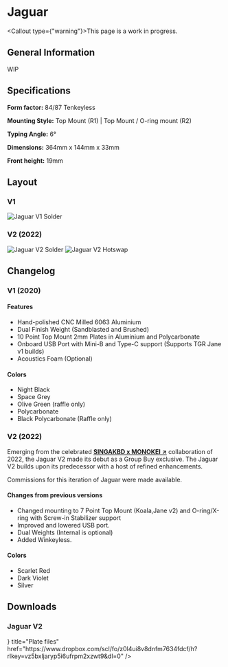 
# Jaguar

<Callout type={"warning"}>This page is a work in progress.</Callout>

## General Information

WIP

## Specifications

**Form factor:** 84/87 Tenkeyless

**Mounting Style:** Top Mount (R1) | Top Mount / O-ring mount (R2)

**Typing Angle:** 6°

**Dimensions:** 364mm x 144mm x 33mm

**Front height:** 19mm

## Layout

### V1

![Jaguar V1 Solder](/JaguarV1_Solder.png)

### V2 (2022)

![Jaguar V2 Solder](/JaguarV2_Solder.jpg)
![Jaguar V2 Hotswap](/JaguarV2_Hotswap.jpg)

## Changelog

### V1 (2020)

#### Features

- Hand-polished CNC Milled 6063 Aluminium
- Dual Finish Weight (Sandblasted and Brushed)
- 10 Point Top Mount 2mm Plates in Aluminium and Polycarbonate
- Onboard USB Port with Mini-B and Type-C support (Supports TGR Jane v1 builds)
- Acoustics Foam (Optional)

#### Colors

- Night Black
- Space Grey
- Olive Green (raffle only)
- Polycarbonate
- Black Polycarbonate (Raffle only)

### V2 (2022)

Emerging from the celebrated [**SINGAKBD x MONOKEI ↗**](https://monokei.co/monokei-x-tgr-singakbd/singakbd-jaguar-v2) collaboration of 2022, the Jaguar V2 made its debut as a Group Buy exclusive. The Jaguar V2 builds upon its predecessor with a host of refined enhancements.

Commissions for this iteration of Jaguar were made available.

#### Changes from previous versions

- Changed mounting to 7 Point Top Mount (Koala,Jane v2) and O-ring/X-ring with Screw-in Stabilizer support
- Improved and lowered USB port.
- Dual Weights (Internal is optional)
- Added Winkeyless.

#### Colors

- Scarlet Red
- Dark Violet
- Silver

## Downloads

### Jaguar V2

<Cards>
  <Card
    icon={<DownloadIcon />}
    title="Plate files"
    href="https://www.dropbox.com/scl/fo/z0l4ui8v8dnfm7634fdcf/h?rlkey=vz5bxljaryp5i6ufrpm2xzwt9&dl=0"
  />
</Cards>
